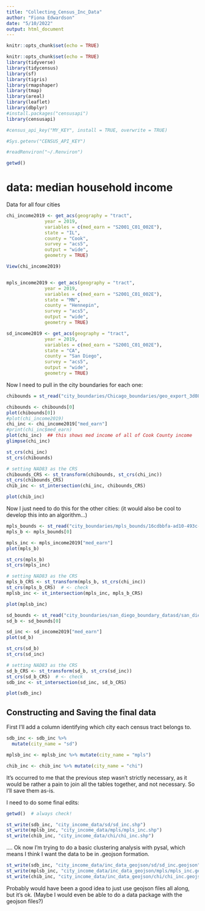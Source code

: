 ```yaml
---
title: "Collecting_Census_Inc_Data"
author: "Fiona Edwardson"
date: "5/10/2022"
output: html_document
---
```


```r
knitr::opts_chunk$set(echo = TRUE)
```


```r
knitr::opts_chunk$set(echo = TRUE)
library(tidyverse)
library(tidycensus)
library(sf)
library(tigris)
library(rmapshaper)
library(tmap)
library(areal)
library(leaflet)
library(dbplyr)
#install.packages("censusapi")
library(censusapi)
```

```r

#census_api_key("MY_KEY", install = TRUE, overwrite = TRUE)

#Sys.getenv("CENSUS_API_KEY")

#readRenviron("~/.Renviron")
```

```r

getwd()

```


# data: median household income

Data for all four cities

```r
chi_income2019 <- get_acs(geography = "tract", 
              year = 2019,
              variables = c(med_earn = "S2001_C01_002E"),
              state = "IL",
              county = "Cook",
              survey = "acs5",
              output = "wide",
              geometry = TRUE)

View(chi_income2019)


mpls_income2019 <- get_acs(geography = "tract", 
              year = 2019,
              variables = c(med_earn = "S2001_C01_002E"),
              state = "MN",
              county = "Hennepin",
              survey = "acs5",
              output = "wide",
              geometry = TRUE)

sd_income2019 <- get_acs(geography = "tract", 
              year = 2019,
              variables = c(med_earn = "S2001_C01_002E"),
              state = "CA",
              county = "San Diego",
              survey = "acs5",
              output = "wide",
              geometry = TRUE)


```


Now I need to pull in the city boundaries for each one:

```r

chibounds = st_read("city_boundaries/Chicago_boundaries/geo_export_3d084884-b126-4daa-b908-1286d52a1e19.shp")

chibounds <- chibounds[0]
plot(chibounds[0])
#plot(chi_income2019)
chi_inc <- chi_income2019["med_earn"]
#print(chi_inc$med_earn)
plot(chi_inc)  ## this shows med income of all of Cook County income
glimpse(chi_inc)
```


```r
st_crs(chi_inc)
st_crs(chibounds)

# setting NAD83 as the CRS
chibounds_CRS <- st_transform(chibounds, st_crs(chi_inc))
st_crs(chibounds_CRS)
chib_inc <- st_intersection(chi_inc, chibounds_CRS)

plot(chib_inc)
```


Now I just need to do this for the other cities: (it would also be cool to develop this into an algorithm...)

```r

mpls_bounds <- st_read("city_boundaries/mpls_bounds/16cdbbfa-ad10-493c-afaf-52b61f2e76e42020329-1-180h9ap.whbo.shp")
mpls_b <- mpls_bounds[0]

mpls_inc <- mpls_income2019["med_earn"]
plot(mpls_b)

st_crs(mpls_b)
st_crs(mpls_inc)

# setting NAD83 as the CRS
mpls_b_CRS <- st_transform(mpls_b, st_crs(chi_inc))
st_crs(mpls_b_CRS)  # <- check
mplsb_inc <- st_intersection(mpls_inc, mpls_b_CRS)

plot(mplsb_inc)

```


```r

sd_bounds <- st_read("city_boundaries/san_diego_boundary_datasd/san_diego_boundary_datasd.shp")
sd_b <- sd_bounds[0]

sd_inc <- sd_income2019["med_earn"]
plot(sd_b)

st_crs(sd_b)
st_crs(sd_inc)

# setting NAD83 as the CRS
sd_b_CRS <- st_transform(sd_b, st_crs(sd_inc))
st_crs(sd_b_CRS)  # <- check
sdb_inc <- st_intersection(sd_inc, sd_b_CRS)

plot(sdb_inc)

```


## Constructing and Saving the final data

First I'll add a column identifying which city each census tract belongs to.

```r

sdb_inc <- sdb_inc %>%
  mutate(city_name = "sd")

mplsb_inc <- mplsb_inc %>% mutate(city_name = "mpls")

chib_inc <- chib_inc %>% mutate(city_name = "chi")

```

It's occurred to me that the previous step wasn't strictly necessary, as it would be rather a pain to join all the tables together, and not necessary. So I'll save them as-is.


I need to do some final edits:
```r

getwd()  # always check! 

st_write(sdb_inc, "city_income_data/sd/sd_inc.shp")
st_write(mplsb_inc, "city_income_data/mpls/mpls_inc.shp")
st_write(chib_inc, "city_income_data/chi/chi_inc.shp")


```

.... Ok now I'm trying to do a basic clustering analysis with pysal, which means I think I want the data to be in .geojson formation.

```r

st_write(sdb_inc, "city_income_data/inc_data_geojson/sd/sd_inc.geojson")
st_write(mplsb_inc, "city_income_data/inc_data_geojson/mpls/mpls_inc.geojson")
st_write(chib_inc, "city_income_data/inc_data_geojson/chi/chi_inc.geojson")

```

Probably would have been a good idea to just use geojson files all along, but it's ok. (Maybe I would even be able to do a data package with the geojson files?)


